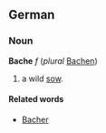 ==German==
===Noun===
'''Bache''' ''f'' (''plural'' [[Bachen]])
# a wild [[sow]].

====Related words====
* [[Bacher]]